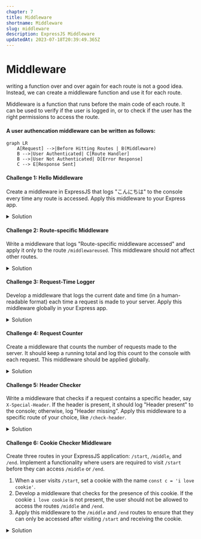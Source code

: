 ```yaml
---
chapter: 7
title: Middleware
shortname: Middleware
slug: middleware
description: ExpressJS Middleware
updatedAt: 2023-07-18T20:39:49.365Z
---
```


# Middleware

writing a function over and over again for each route is not a good idea. Instead, we can create a middleware function and use it for each route.

Middleware is a function that runs before the main code of each route. It can be used to verify if the user is logged in, or to check if the user has the right permissions to access the route.

#### A user authencation middleware can be written as follows:
```mermaid
graph LR
    A[Request] -->|Before Hitting Routes | B(Middleware)
    B -->|User Authenticated| C[Route Handler]
    B -->|User Not Authenticated| D[Error Response]
    C --> E[Response Sent]

```

#### Challenge 1: Hello Middleware
Create a middleware in ExpressJS that logs "こんにちは" to the console every time any route is accessed. Apply this middleware to your Express app.
<details>
  <summary> Solution </summary>
  <p>Todo: Add Solution</p>
</details>

#### Challenge 2: Route-specific Middleware
Write a middleware that logs "Route-specific middleware accessed" and apply it only to the route `/middlewareused`. This middleware should not affect other routes.
<details>
  <summary> Solution </summary>
  <p>Todo: Add Solution</p>
</details>

#### Challenge 3: Request-Time Logger
Develop a middleware that logs the current date and time (in a human-readable format) each time a request is made to your server. Apply this middleware globally in your Express app.
<details>
  <summary> Solution </summary>
  <p>Todo: Add Solution</p>
</details>

#### Challenge 4: Request Counter
Create a middleware that counts the number of requests made to the server. It should keep a running total and log this count to the console with each request. This middleware should be applied globally.
<details>
  <summary> Solution </summary>
  <p>Todo: Add Solution</p>
</details>

#### Challenge 5: Header Checker
Write a middleware that checks if a request contains a specific header, say `X-Special-Header`. If the header is present, it should log "Header present" to the console; otherwise, log "Header missing". Apply this middleware to a specific route of your choice, like `/check-header`.
<details>
  <summary> Solution </summary>
  <p>Todo: Add Solution</p>
</details>

#### Challenge 6: Cookie Checker Middleware
Create three routes in your ExpressJS application: `/start`, `/middle`, and `/end`. Implement a functionality where users are required to visit `/start` before they can access `/middle` or `/end`. 

1. When a user visits `/start`, set a cookie with the name `const c = 'i love cookie'`.
2. Develop a middleware that checks for the presence of this cookie. If the cookie `i love cookie` is not present, the user should not be allowed to access the routes `/middle` and `/end`.
3. Apply this middleware to the `/middle` and `/end` routes to ensure that they can only be accessed after visiting `/start` and receiving the cookie.
<details>
  <summary> Solution </summary>
  <p>Todo: Add Solution</p>
</details>